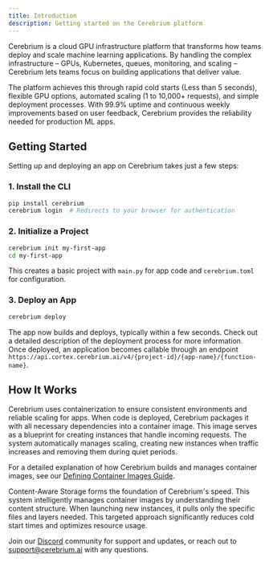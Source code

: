 ```yaml
---
title: Introduction
description: Getting started on the Cerebrium platform
---
```


Cerebrium is a cloud GPU infrastructure platform that transforms how teams deploy and scale machine learning applications. By handling the complex infrastructure – GPUs, Kubernetes, queues, monitoring, and scaling – Cerebrium lets teams focus on building applications that deliver value.

The platform achieves this through rapid cold starts (Less than 5 seconds), flexible GPU options, automated scaling (1 to 10,000+ requests), and simple deployment processes. With 99.9% uptime and continuous weekly improvements based on user feedback, Cerebrium provides the reliability needed for production ML apps.

## Getting Started

Setting up and deploying an app on Cerebrium takes just a few steps:

### 1. Install the CLI

```bash
pip install cerebrium
cerebrium login  # Redirects to your browser for authentication
```

### 2. Initialize a Project

```bash
cerebrium init my-first-app
cd my-first-app
```

This creates a basic project with `main.py` for app code and `cerebrium.toml` for configuration.

### 3. Deploy an App

```bash
cerebrium deploy
```

The app now builds and deploys, typically within a few seconds. Check out a detailed description of the deployment process for more information. Once deployed, an application becomes callable through an endpoint `https://api.cortex.cerebrium.ai/v4/{project-id}/{app-name}/{function-name}`.

## How It Works

Cerebrium uses containerization to ensure consistent environments and reliable scaling for apps. When code is deployed, Cerebrium packages it with all necessary dependencies into a container image. This image serves as a blueprint for creating instances that handle incoming requests. The system automatically manages scaling, creating new instances when traffic increases and removing them during quiet periods.

For a detailed explanation of how Cerebrium builds and manages container images, see our [Defining Container Images Guide](/cerebrium/container-images/defining-container-images).

<Info>
    Content-Aware Storage forms the foundation of Cerebrium's speed. This system intelligently manages container images by understanding their content structure. When launching new instances, it pulls only the specific files and layers needed. This targeted approach significantly reduces cold start times and optimizes resource usage.
</Info>

Join our [Discord](https://discord.gg/ATj6USmeE2) community for support and updates, or reach out to [support@cerebrium.ai](mailto:support@cerebrium.ai) with any questions.
